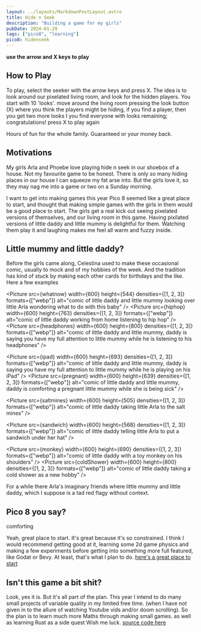 ```yaml
---
layout: ../layouts/MarkdownPostLayout.astro
title: Hide n Seek
description: "Building a game for my girls"
pubDate: 2024-01-29
tags: ["pico8", "learning"]
pico8: hidenseek
---
```



**use the arrow and X keys to play**

## How to Play

To play, select the seeker with the arrow keys and press X.
The idea is to look around our pixelated living room, and look for the hidden players.
You start with 10 'looks'. move around the living room pressing the look button (X) where you think
the players might be hiding, if you find a player, then you get two more looks
I you find everyone with looks remaining; congratulations! press X to play again

Hours of fun for the whole family. Guaranteed or your money back.

## Motivations

My girls Arla and Phoebe love playing hide n seek in our shoebox of a house.
Not my favourite game to be honest. There is only so many hiding places in our house I can squeeze my fat arse into.
But the girls love it, so they may nag me into a game or two on a Sunday morning.

I want to get into making games this year Pico 8 seemed like a great place to start, and thought that making simple games with the girls in them
would be a good place to start.
The girls get a real kick out seeing pixelated versions of themselves, and our living room in this game.
Having pixilated versions of little daddy and little mummy is delightful for them.
Watching them play it and laughing makes me feel all warm and fuzzy inside.

## Little mummy and little daddy?

Before the girls came along, Celestina used to make these occasional comic, usually to mock and of my hobbies of the week. And the tradition has kind of stuck by making each other cards for birthdays and the like.
Here a few examples


<Picture
  src={whatnow}
  width={600}
  height={544}
  densities={[1, 2, 3]}
  formats={["webp"]}
  alt="comic of little daddy and little mummy looking over little Arla wondering what to do with this baby"
/>
<Picture
  src={hiphop}
  width={600}
  height={763}
  densities={[1, 2, 3]}
  formats={["webp"]}
  alt="comic of little daddy working from home listening to hip hop"
/>
<Picture
  src={headphones}
  width={600}
  height={800}
  densities={[1, 2, 3]}
  formats={["webp"]}
  alt="comic of little daddy and little mummy, daddy is saying you have my full attention to little mummy while he is listening to his headphones"
/>
  
<Picture
  src={ipad}
  width={600}
  height={693}
  densities={[1, 2, 3]}
  formats={["webp"]}
  alt="comic of little daddy and little mummy, daddy is saying you have my full attention to little mummy while he is playing on his iPad"
/>
<Picture
  src={pregnant}
  width={600}
  height={639}
  densities={[1, 2, 3]}
  formats={["webp"]}
  alt="comic of little daddy and little mummy, daddy is comforting a pregnant little mummy while she is being sick"
/>
 
<Picture
  src={saltmines}
  width={600}
  height={505}
  densities={[1, 2, 3]}
  formats={["webp"]}
  alt="comic of little daddy taking little Arla to the salt mines"
/>
 
<Picture
  src={sandwich}
  width={600}
    height={568}
  densities={[1, 2, 3]}
  formats={["webp"]}
  alt="comic of little daddy telling little Arla to put a sandwich under her hat"
/>
 
<Picture
  src={monkey}
  width={600}
  height={690}
  densities={[1, 2, 3]}
  formats={["webp"]}
  alt="comic of little daddy with a toy monkey on his shoulders"
/>
<Picture
  src={coldShower}
  width={600}
  height={800}
  densities={[1, 2, 3]}
  formats={["webp"]}
  alt="comic of little daddy taking a cold shower as a new hobby"
/>

For a while there Arla's imaginary friends where little mummy and little daddy, which I suppose is a tad red flagy without context.

## Pico 8 you say?

comforting

Yeah, great place to start. It's great because it's so constrained.
I think I would recommend getting good at it, learning some 2d game physics and making a few experiments before getting into something more full featured, like Godat or Bevy.
At least, that's what I plan to do.
[here's a great place to start](https://www.reddit.com/r/pico8/comments/zz79bw/pico8_101_intro_resources_list/)

## Isn't this game a bit shit?

Look, yes it is. But it's all part of the plan. This year I intend to do many small projects of variable quality in my limited free time. (when I have not given in to the allure of watching Youtube vids and/or doom scrolling).
So the plan is to learn much more Maths through making small games. as well as learning Rust as a side quest
Wish me luck.
[source code here](https://github.com/sasky/pico8/tree/main/hideNseek)
